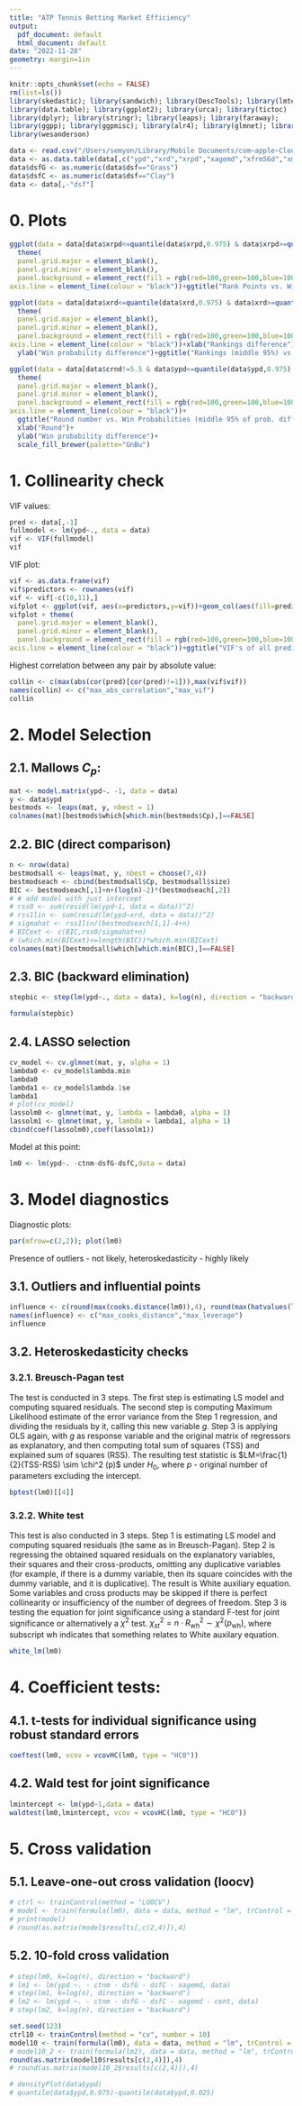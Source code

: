 ```yaml
---
title: "ATP Tennis Betting Market Efficiency"
output:
  pdf_document: default
  html_document: default
date: "2022-11-28"
geometry: margin=1in
---
```


```r
knitr::opts_chunk$set(echo = FALSE)
rm(list=ls())
library(skedastic); library(sandwich); library(DescTools); library(lmtest)
library(data.table); library(ggplot2); library(urca); library(tictoc)
library(dplyr); library(stringr); library(leaps); library(faraway);
library(ggpp); library(ggpmisc); library(alr4); library(glmnet); library(caret)
library(wesanderson)
```

```r
data <- read.csv("/Users/semyon/Library/Mobile Documents/com~apple~CloudDocs/UIUC/Sem1_f22/ST527/Final Project/atp_matches_0121-0622.csv")
data <- as.data.table(data[,c("ypd","xrd","xrpd","xagemd","xfrm56d","xmind","crnd","ctnm","cent","cha","dsf")])
data$dsfG <- as.numeric(data$dsf=="Grass")
data$dsfC <- as.numeric(data$dsf=="Clay")
data <- data[,-"dsf"]
```

# 0. Plots

```r
ggplot(data = data[data$xrpd<=quantile(data$xrpd,0.975) & data$xrpd>=quantile(data$xrpd,0.025),], aes(x=xrpd, y=ypd))+geom_point()+
  theme(
  panel.grid.major = element_blank(),
  panel.grid.minor = element_blank(),
  panel.background = element_rect(fill = rgb(red=100,green=100,blue=100, maxColorValue = 100)),
axis.line = element_line(colour = "black"))+ggtitle("Rank Points vs. Win Probabilities (middle 95%)")
```

```r
ggplot(data = data[data$xrd<=quantile(data$xrd,0.975) & data$xrd>=quantile(data$xrd,0.025),], aes(x=xrd, y=ypd))+geom_point()+
  theme(
  panel.grid.major = element_blank(),
  panel.grid.minor = element_blank(),
  panel.background = element_rect(fill = rgb(red=100,green=100,blue=100, maxColorValue = 100)),
axis.line = element_line(colour = "black"))+xlab("Rankings difference")+
  ylab("Win probability difference")+ggtitle("Rankings (middle 95%) vs. Win Probabilities")
```

```r
ggplot(data = data[data$crnd!=5.5 & data$ypd<=quantile(data$ypd,0.975) & data$ypd>=quantile(data$ypd,0.025),], aes(x=as.character(crnd), y=ypd, fill=as.character(crnd)))+geom_boxplot()+
  theme(
  panel.grid.major = element_blank(),
  panel.grid.minor = element_blank(),
  panel.background = element_rect(fill = rgb(red=100,green=100,blue=100, maxColorValue = 100)),
axis.line = element_line(colour = "black"))+
  ggtitle("Round number vs. Win Probabilities (middle 95% of prob. diff.)")+
  xlab("Round")+
  ylab("Win probability difference")+
  scale_fill_brewer(palette="GnBu")
```

# 1. Collinearity check

VIF values:

```r
pred <- data[,-1]
fullmodel <- lm(ypd~., data = data)
vif <- VIF(fullmodel)
vif
```

VIF plot:

```r
vif <- as.data.frame(vif)
vif$predictors <- rownames(vif)
vif <- vif[-c(10,11),]
vifplot <- ggplot(vif, aes(x=predictors,y=vif))+geom_col(aes(fill=predictors))
vifplot + theme(
  panel.grid.major = element_blank(),
  panel.grid.minor = element_blank(),
  panel.background = element_rect(fill = rgb(red=100,green=100,blue=100, maxColorValue = 100)),
axis.line = element_line(colour = "black"))+ggtitle("VIF's of all predictors (non-dummy)")+scale_fill_brewer(palette="GnBu")
```

Highest correlation between any pair by absolute value:

```r
collin <- c(max(abs(cor(pred)[cor(pred)!=1])),max(vif$vif))
names(collin) <- c("max_abs_correlation","max_vif")
collin
```

# 2. Model Selection

## 2.1. Mallows $C_p$:

```r
mat <- model.matrix(ypd~. -1, data = data)
y <- data$ypd
bestmods <- leaps(mat, y, nbest = 1)
colnames(mat)[bestmods$which[which.min(bestmods$Cp),]==FALSE]
```

## 2.2. BIC (direct comparison)

```r
n <- nrow(data)
bestmodsall <- leaps(mat, y, nbest = choose(7,4))
bestmodseach <- cbind(bestmodsall$Cp, bestmodsall$size)
BIC <- bestmodseach[,1]+n+(log(n)-2)*(bestmodseach[,2])
# # add model with just intercept
# rss0 <- sum(resid(lm(ypd~1, data = data))^2)
# rss1lin <- sum(resid(lm(ypd~xrd, data = data))^2)
# sigmahat <- rss1lin/(bestmodseach[1,1]-4+n)
# BICext <- c(BIC,rss0/sigmahat+n)
# (which.min(BICext)<=length(BIC))*which.min(BICext)
colnames(mat)[bestmodsall$which[which.min(BIC),]==FALSE]
```

## 2.3. BIC (backward elimination)

```r
stepbic <- step(lm(ypd~., data = data), k=log(n), direction = "backward")
```

```r
formula(stepbic)
```

## 2.4. LASSO selection

```r
cv_model <- cv.glmnet(mat, y, alpha = 1)
lambda0 <- cv_model$lambda.min
lambda0
lambda1 <- cv_model$lambda.1se
lambda1
# plot(cv_model)
lassolm0 <- glmnet(mat, y, lambda = lambda0, alpha = 1)
lassolm1 <- glmnet(mat, y, lambda = lambda1, alpha = 1)
cbind(coef(lassolm0),coef(lassolm1))
```

Model at this point:

```r
lm0 <- lm(ypd~. -ctnm-dsfG-dsfC,data = data)
```

# 3. Model diagnostics

Diagnostic plots:

```r
par(mfrow=c(2,2)); plot(lm0)
```

Presence of outliers - not likely, heteroskedasticity - highly likely

## 3.1. Outliers and influential points

```r
influence <- c(round(max(cooks.distance(lm0)),4), round(max(hatvalues(lm0)),4))
names(influence) <- c("max_cooks_distance","max_leverage")
influence
```

## 3.2. Heteroskedasticity checks

### 3.2.1. Breusch-Pagan test

The test is conducted in 3 steps. The first step is estimating LS model and computing squared residuals. The second step is computing Maximum Likelihood estimate of the error variance from the Step 1 regression, and dividing the residuals by it, calling this new variable $g$. Step 3 is applying OLS again, with $g$ as response variable and the original matrix of regressors as explanatory, and then computing total sum of squares (TSS) and explained sum of squares (RSS). The resulting test statistic is $LM=\frac{1}{2}(TSS-RSS) \sim \chi^2 (p)$ under $H_0$, where $p$ - original number of parameters excluding the intercept.

```r
bptest(lm0)[[4]]
```

### 3.2.2. White test

This test is also conducted in 3 steps. Step 1 is estimating LS model and computing squared residuals (the same as in Breusch-Pagan). Step 2 is regressing the obtained squared residuals on the explanatory variables, their squares and their cross-products, omitting any duplicative variables (for example, if there is a dummy variable, then its square coincides with the dummy variable, and it is duplicative). The result is White auxiliary equation. Some variables and cross products may be skipped if there is perfect collinearity or insufficiency of the number of degrees of freedom. Step 3 is testing the equation for joint significance using a standard F-test for joint significance or alternatively a $\chi^2$ test. $\chi^2_{st}=n\cdot R^2_\text{wh}\sim \chi^2 (p_\text{wh})$, where subscript wh indicates that something relates to White auxilary equation.

```r
white_lm(lm0)
```


# 4. Coefficient tests:

## 4.1. t-tests for individual significance using robust standard errors

```r
coeftest(lm0, vcov = vcovHC(lm0, type = "HC0"))
```

## 4.2. Wald test for joint significance

```r
lmintercept <- lm(ypd~1,data = data)
waldtest(lm0,lmintercept, vcov = vcovHC(lm0, type = "HC0"))
```

# 5. Cross validation

## 5.1. Leave-one-out cross validation (loocv)

```r
# ctrl <- trainControl(method = "LOOCV")
# model <- train(formula(lm0), data = data, method = "lm", trControl = ctrl)
# print(model)
# round(as.matrix(model$results[,c(2,4)]),4)
```

## 5.2. 10-fold cross validation

```r
# step(lm0, k=log(n), direction = "backward")
# lm1 <- lm(ypd ~. - ctnm - dsfG - dsfC - xagemd, data)
# step(lm1, k=log(n), direction = "backward")
# lm2 <- lm(ypd ~. - ctnm - dsfG - dsfC - xagemd - cent, data)
# step(lm2, k=log(n), direction = "backward")
```

```r
set.seed(123)
ctrl10 <- trainControl(method = "cv", number = 10)
model10 <- train(formula(lm0), data = data, method = "lm", trControl = ctrl10)
# model10_2 <- train(formula(lm2), data = data, method = "lm", trControl = ctrl10)
round(as.matrix(model10$results[c(2,4)]),4)
# round(as.matrix(model10_2$results[c(2,4)]),4)
```

```r
# densityPlot(data$ypd)
# quantile(data$ypd,0.975)-quantile(data$ypd,0.025)
```





